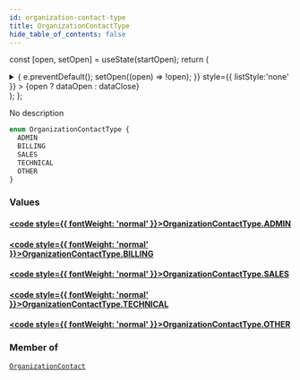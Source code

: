 ```yaml
---
id: organization-contact-type
title: OrganizationContactType
hide_table_of_contents: false
---
```






const [open, setOpen] = useState(startOpen);
return (
<details {...(open ? { open: true } : {})} className="details" style={{ border:'none', boxShadow:'none', background:'var(--ifm-background-color)' }}>
<summary
onClick={(e) => {
e.preventDefault();
setOpen((open) => !open);
}}
style={{ listStyle:'none' }} >
{open ? dataOpen : dataClose}
</summary>
{open && children}
</details>
);
};

No description

```graphql
enum OrganizationContactType {
  ADMIN
  BILLING
  SALES
  TECHNICAL
  OTHER
}
```

### Values

#### [<code style={{ fontWeight: 'normal' }}>OrganizationContactType.<b>ADMIN</b></code>](#)

>

#### [<code style={{ fontWeight: 'normal' }}>OrganizationContactType.<b>BILLING</b></code>](#)

>

#### [<code style={{ fontWeight: 'normal' }}>OrganizationContactType.<b>SALES</b></code>](#)

>

#### [<code style={{ fontWeight: 'normal' }}>OrganizationContactType.<b>TECHNICAL</b></code>](#)

>

#### [<code style={{ fontWeight: 'normal' }}>OrganizationContactType.<b>OTHER</b></code>](#)

>

### Member of

[`OrganizationContact`](/api/objects/organization-contact) <Badge class="badge badge--secondary" text="object"/>
